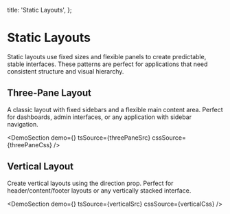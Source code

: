 
  title: 'Static Layouts',
};

# Static Layouts

Static layouts use fixed sizes and flexible panels to create predictable, stable interfaces. These patterns are perfect for applications that need consistent structure and visual hierarchy.

## Three-Pane Layout

A classic layout with fixed sidebars and a flexible main content area. Perfect for dashboards, admin interfaces, or any application with sidebar navigation.

<DemoSection
  demo={<ThreePaneDemo />}
  tsSource={threePaneSrc}
  cssSource={threePaneCss}
/>
## Vertical Layout

Create vertical layouts using the direction prop. Perfect for header/content/footer layouts or any vertically stacked interface.

<DemoSection
  demo={<VerticalDemo />}
  tsSource={verticalSrc}
  cssSource={verticalCss}
/>
